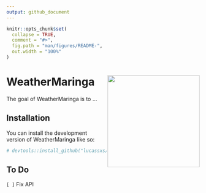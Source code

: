 ```yaml
---
output: github_document
---
```


<!-- README.md is generated from README.Rmd. Please edit that file -->

```r
knitr::opts_chunk$set(
  collapse = TRUE,
  comment = "#>",
  fig.path = "man/figures/README-",
  out.width = "100%"
)
```

# WeatherMaringa <img src="hexlogo.png" width="240px" align="right" /> 

<!-- badges: start -->
<!-- badges: end -->

The goal of WeatherMaringa is to ...


## Installation

You can install the development version of WeatherMaringa like so:

``` r
# devtools::install_github("lucassxs/WeatherMaringa")
```

## To Do

`[ ]` Fix API


